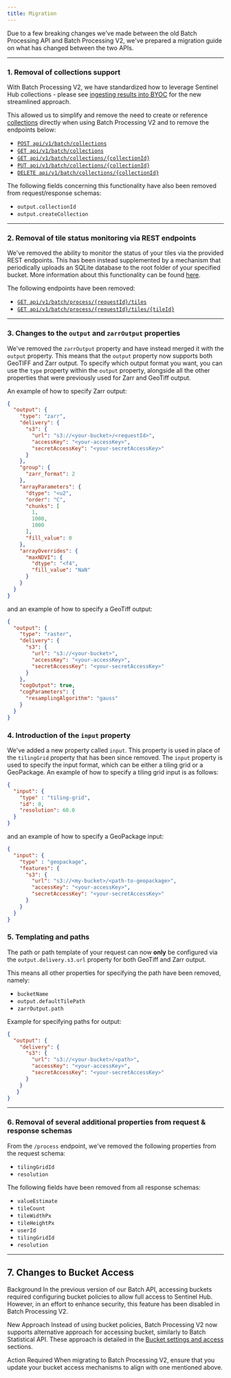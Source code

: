 ```yaml
---
title: Migration
---
```


Due to a few breaking changes we\'ve made between the old Batch
Processing API and Batch Processing V2, we\'ve prepared a migration
guide on what has changed between the two APIs.

------------------------------------------------------------------------

### 1. Removal of collections support {#1-removal-of-collections-support}

With Batch Processing V2, we have standardized how to leverage Sentinel
Hub collections - please see [ingesting results into
BYOC](/APIs/SentinelHub/BatchV2.qmd#ingesting-results-into-byoc) for the
new streamlined approach.

This allowed us to simplify and remove the need to create or reference
[collections](/APIs/SentinelHub/Batch.qmd#batch-collection) directly
when using Batch Processing V2 and to remove the endpoints below:
`<br/>`{=html}

-   [`POST api/v1/batch/collections`](/APIs/SentinelHub/ApiReference.html#tag/batch_collection/operation/createNewBatchCollection)
-   [`GET api/v1/batch/collections`](/APIs/SentinelHub/ApiReference.html#tag/batch_collection/operation/getAllBatchCollections)
-   [`GET api/v1/batch/collections/{collectionId}`](/APIs/SentinelHub/ApiReference.html#tag/batch_collection/operation/getSingleBatchCollectionById)
-   [`PUT api/v1/batch/collections/{collectionId}`](/APIs/SentinelHub/ApiReference.html#tag/batch_collection/operation/updateBatchCollection)
-   [`DELETE api/v1/batch/collections/{collectionId}`](/APIs/SentinelHub/ApiReference.html#tag/batch_collection/operation/deleteBatchCollection)

The following fields concerning this functionality have also been
removed from request/response schemas:

-   `output.collectionId`
-   `output.createCollection`

------------------------------------------------------------------------

### 2. Removal of tile status monitoring via REST endpoints {#2-removal-of-tile-status-monitoring-via-rest-endpoints}

We\'ve removed the ability to monitor the status of your tiles via the
provided REST endpoints. This has been instead supplemented by a
mechanism that periodically uploads an SQLite database to the root
folder of your specified bucket. More information about this
functionality can be found
[here](/APIs/SentinelHub/BatchV2.qmd#execution-database).

The following endpoints have been removed:

-   [`GET api/v1/batch/process/{requestId}/tiles`](/APIs/SentinelHub/ApiReference.qmd#tag/batch_tile/operation/getAllBatchProcessTiles)
-   [`GET api/v1/batch/process/{requestId}/tiles/{tileId}`](/APIs/SentinelHub/ApiReference.qmd#tag/batch_tile/operation/getAllBatchProcessTiles)

------------------------------------------------------------------------

### 3. Changes to the `output` and `zarrOutput` properties {#3-changes-to-the-output-and-zarroutput-properties}

We\'ve removed the `zarrOutput` property and have instead merged it with
the `output` property. This means that the `output` property now
supports both GeoTIFF and Zarr output. To specify which output format
you want, you can use the `type` property within the `output` property,
alongside all the other properties that were previously used for Zarr
and GeoTiff output.

An example of how to specify Zarr output:

``` JSON
{
  "output": {
    "type": "zarr",
    "delivery": {
      "s3": {
        "url": "s3://<your-bucket>/<requestId>",
        "accessKey": "<your-accessKey>",
        "secretAccessKey": "<your-secretAccessKey>"
      }
    },
    "group": {
      "zarr_format": 2
    },
    "arrayParameters": {
      "dtype": "<u2",
      "order": "C",
      "chunks": [
        1,
        1000,
        1000
      ],
      "fill_value": 0
    },
    "arrayOverrides": {
      "maxNDVI": {
        "dtype": "<f4",
        "fill_value": "NaN"
      }
    }
  }
}
```

and an example of how to specify a GeoTiff output:

``` JSON
{
  "output": {
    "type": "raster",
    "delivery": {
      "s3": {
        "url": "s3://<your-bucket>",
        "accessKey": "<your-accessKey>",
        "secretAccessKey": "<your-secretAccessKey>"
      }
    },
    "cogOutput": true,
    "cogParameters": {
      "resamplingAlgorithm": "gauss"
    }
  }
}
```

### 4. Introduction of the `input` property {#4-introduction-of-the-input-property}

We\'ve added a new property called `input`. This property is used in
place of the `tilingGrid` property that has been since removed. The
`input` property is used to specify the input format, which can be
either a tiling grid or a GeoPackage. An example of how to specify a
tiling grid input is as follows:

``` JSON
{
  "input": {
    "type" : "tiling-grid",
    "id": 0,
    "resolution": 60.0
  }
}
```

and an example of how to specify a GeoPackage input:

``` JSON
{
  "input": {
    "type" : "geopackage",
    "features": {
      "s3": {
        "url": "s3://<my-bucket>/<path-to-geopackage>",
        "accessKey": "<your-accessKey>",
        "secretAccessKey": "<your-secretAccessKey>"
      }
    }
  }
}
```

### 5. Templating and  paths {#5-templating-and-s3-paths}

The path or path template of your request can now **only** be configured
via the `output.delivery.s3.url` property for both GeoTiff and Zarr
output.

This means all other properties for specifying the path have been
removed, namely:

-   `bucketName`
-   `output.defaultTilePath`
-   `zarrOutput.path`

Example for specifying paths for output:

``` JSON
{
  "output": {
    "delivery": {
      "s3": {
        "url": "s3://<your-bucket>/<path>",
        "accessKey": "<your-accessKey>",
        "secretAccessKey": "<your-secretAccessKey>"
      }
    }
   }
}
```

------------------------------------------------------------------------

### 6. Removal of several additional properties from request & response schemas {#6-removal-of-several-additional-properties-from-request--response-schemas}

From the `/process` endpoint, we\'ve removed the following properties
from the request schema:

-   `tilingGridId`
-   `resolution`

The following fields have been removed from all response schemas:

-   `valueEstimate`
-   `tileCount`
-   `tileWidthPx`
-   `tileHeightPx`
-   `userId`
-   `tilingGridId`
-   `resolution`

------------------------------------------------------------------------

## 7. Changes to Bucket Access

Background In the previous version of our Batch API, accessing buckets
required configuring bucket policies to allow full access to Sentinel
Hub. However, in an effort to enhance security, this feature has been
disabled in Batch Processing V2.

New Approach Instead of using bucket policies, Batch Processing V2 now
supports alternative approach for accessing bucket, similarly to Batch
Statistical API. These approach is detailed in the [Bucket settings and
access](/APIs/SentinelHub/BatchV2.qmd#bucket-settings-and-access)
sections.

Action Required When migrating to Batch Processing V2, ensure that you
update your bucket access mechanisms to align with one mentioned above.
